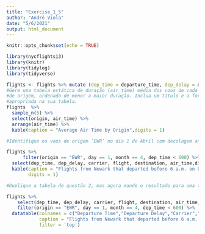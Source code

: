 ```yaml
---
title: "Exercise_1_5"
author: "André Viola"
date: "5/6/2021"
output: html_document
---
```


```r
knitr::opts_chunk$set(echo = TRUE)
```

```r
library(nycflights13)
library(knitr)
library(tidylog)
library(tidyverse)

flights <- flights %>% mutate (dep_time = departure_time, dep_delay = departure_delay, origin = toupper(origin))
#Gere uma tabela estática de duração (air_time) média dos voos de cada aeoporto
#de origem, ordenado de menor a maior duração. Inclua um título e a formatação 
#apropriada na sua tabela.
flights  %>%
  sample_n(5) %>%
  select(origin, air_time) %>%
  arrange(air_time) %>%
  kable(caption = "Average Air Time by Origin",digits = 1)
```

```r
#Identifique os voos de origem ‘EWR’ no dia 1 de Abril com decolagem antes de 6h. Prepare uma tabela estática que mostra as variáveis dep_time, dep_delay, carrier, flight, dest, air_time, distance. Inclua um título e a formatação apropriada.

flights %>% 
      filter(origin == "EWR", day == 1, month == 4, dep_time < 600) %>%
  select(dep_time, dep_delay, carrier, flight, destination, air_time,distance) %>%
  kable(caption = "Flights from Newark that departed before 6 a.m. on 01/04/2013",
        digits = 1)
```

```r
#Duplique a tabela de questão 2, mas agora mande o resultado para uma tabela interativa de datatable. (Não se preocupe com a formatação).

flights %>%
    select(dep_time, dep_delay, carrier, flight, destination, air_time,distance) %>%
    filter(origin == "EWR", day == 1, month == 4, dep_time < 600) %>%
  datatable(colnames = c("Departure Time","Departure Delay","Carrier","Flight","Destination","Air Time","Distance"),
            caption = "Flights from Newark that departed before 6 a.m. on 01/04/2013",
            filter = 'top')
```










